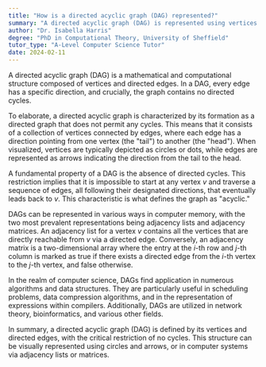 ```yaml
---
title: "How is a directed acyclic graph (DAG) represented?"
summary: "A directed acyclic graph (DAG) is represented using vertices and edges, with each edge having a direction and no cycles."
author: "Dr. Isabella Harris"
degree: "PhD in Computational Theory, University of Sheffield"
tutor_type: "A-Level Computer Science Tutor"
date: 2024-02-11
---
```


A directed acyclic graph (DAG) is a mathematical and computational structure composed of vertices and directed edges. In a DAG, every edge has a specific direction, and crucially, the graph contains no directed cycles.

To elaborate, a directed acyclic graph is characterized by its formation as a directed graph that does not permit any cycles. This means that it consists of a collection of vertices connected by edges, where each edge has a direction pointing from one vertex (the "tail") to another (the "head"). When visualized, vertices are typically depicted as circles or dots, while edges are represented as arrows indicating the direction from the tail to the head.

A fundamental property of a DAG is the absence of directed cycles. This restriction implies that it is impossible to start at any vertex $v$ and traverse a sequence of edges, all following their designated directions, that eventually leads back to $v$. This characteristic is what defines the graph as "acyclic."

DAGs can be represented in various ways in computer memory, with the two most prevalent representations being adjacency lists and adjacency matrices. An adjacency list for a vertex $v$ contains all the vertices that are directly reachable from $v$ via a directed edge. Conversely, an adjacency matrix is a two-dimensional array where the entry at the $i$-th row and $j$-th column is marked as true if there exists a directed edge from the $i$-th vertex to the $j$-th vertex, and false otherwise.

In the realm of computer science, DAGs find application in numerous algorithms and data structures. They are particularly useful in scheduling problems, data compression algorithms, and in the representation of expressions within compilers. Additionally, DAGs are utilized in network theory, bioinformatics, and various other fields.

In summary, a directed acyclic graph (DAG) is defined by its vertices and directed edges, with the critical restriction of no cycles. This structure can be visually represented using circles and arrows, or in computer systems via adjacency lists or matrices.
    